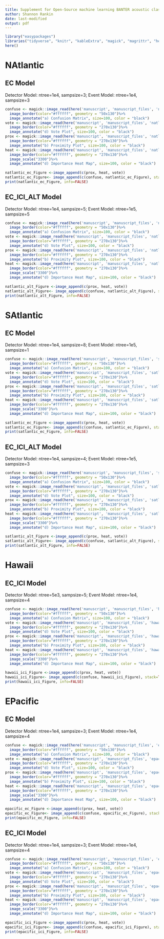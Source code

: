 ```yaml
---
title: Supplement for Open-Source machine learning BANTER acoustic classification of a cryptic echolocating species
author: Shannon Rankin
date: last-modified
output: pdf
---
```


```r
library("easypackages")
libraries("tidyverse", "knitr", "kableExtra", "magick", "magrittr", "here")
here()
```


# NAtlantic
## EC Model

Detector Model:  ntree=1e4, sampsize=3; 
Event Model: ntree=1e4, sampsize=3
```r
confuse <- magick::image_read(here('manuscript', 'manuscript_files', 'natlantic_ec_confuseMatrix.png'))%>%
  image_border(color="#ffffff", geometry = "50x130")%>%
  image_annotate("a) Confusion Matrix", size=100, color = "black")
vote <- magick::image_read(here('manuscript', 'manuscript_files', 'natlantic_ec_votes.png'))%>%
  image_border(color="#ffffff", geometry = "270x130")%>%
  image_annotate("d) Vote Plot", size=100, color = "black")
prox <- magick::image_read(here('manuscript', 'manuscript_files', 'natlantic_ec_proximity.png'))%>%
  image_border(color="#ffffff", geometry = "270x130")%>%
  image_annotate("b) Proximity Plot", size=100, color = "black")
heat <- magick::image_read(here('manuscript', 'manuscript_files', 'natlantic_ec_importance.png'))%>%
  image_border(color="#ffffff", geometry = "270x130")%>%
  image_scale("3300")%>%
  image_annotate("d) Importance Heat Map", size=100, color = "black")
  
natlantic_ec_Figure <-image_append(c(prox, heat, vote))
natlantic_ec_Figure<- image_append(c(confuse, natlantic_ec_Figure), stack=TRUE)
print(natlantic_ec_Figure, info=FALSE)
```

## EC_ICI_ALT Model
Detector Model:  ntree=1e4, sampsize=5; 
Event Model: ntree=1e5, sampsize=5
```r
confuse <- magick::image_read(here('manuscript', 'manuscript_files', 'natlantic_alt_confuseMatrix.png'))%>%
  image_border(color="#ffffff", geometry = "50x130")%>%
  image_annotate("a) Confusion Matrix", size=100, color = "black")
vote <- magick::image_read(here('manuscript', 'manuscript_files', 'natlantic_alt_votes.png'))%>%
  image_border(color="#ffffff", geometry = "270x130")%>%
  image_annotate("d) Vote Plot", size=100, color = "black")
prox <- magick::image_read(here('manuscript', 'manuscript_files', 'natlantic_alt_proximity.png'))%>%
  image_border(color="#ffffff", geometry = "270x130")%>%
  image_annotate("b) Proximity Plot", size=100, color = "black")
heat <- magick::image_read(here('manuscript', 'manuscript_files', 'natlantic_alt_importance.png'))%>%
  image_border(color="#ffffff", geometry = "270x130")%>%
  image_scale("3300")%>%
  image_annotate("d) Importance Heat Map", size=100, color = "black")
  
natlantic_alt_Figure <-image_append(c(prox, heat, vote))
natlantic_alt_Figure<- image_append(c(confuse, natlantic_alt_Figure), stack=TRUE)
print(natlantic_alt_Figure, info=FALSE)
```

# SAtlantic
## EC Model
Detector Model:  ntree=1e4, sampsize=8; 
Event Model: ntree=1e5, sampsize=1
```r
confuse <- magick::image_read(here('manuscript', 'manuscript_files', 'satlantic_ec_confuseMatrix.png'))%>%
  image_border(color="#ffffff", geometry = "50x130")%>%
  image_annotate("a) Confusion Matrix", size=100, color = "black")
vote <- magick::image_read(here('manuscript', 'manuscript_files', 'satlantic_ec_votes.png'))%>%
  image_border(color="#ffffff", geometry = "270x130")%>%
  image_annotate("d) Vote Plot", size=100, color = "black")
prox <- magick::image_read(here('manuscript', 'manuscript_files', 'satlantic_ec_proximity.png'))%>%
  image_border(color="#ffffff", geometry = "270x130")%>%
  image_annotate("b) Proximity Plot", size=100, color = "black")
heat <- magick::image_read(here('manuscript', 'manuscript_files', 'satlantic_ec_importance.png'))%>%
  image_border(color="#ffffff", geometry = "270x130")%>%
  image_scale("3300")%>%
  image_annotate("d) Importance Heat Map", size=100, color = "black")
  
satlantic_ec_Figure <-image_append(c(prox, heat, vote))
satlantic_ec_Figure<- image_append(c(confuse, satlantic_ec_Figure), stack=TRUE)
print(satlantic_ec_Figure, info=FALSE)
```

## EC_ICI_ALT Model
Detector Model:  ntree=1e4, sampsize=4; 
Event Model: ntree=1e5, sampsize=3
```r
confuse <- magick::image_read(here('manuscript', 'manuscript_files', 'satlantic_alt_confuseMatrix.png'))%>%
  image_border(color="#ffffff", geometry = "50x130")%>%
  image_annotate("a) Confusion Matrix", size=100, color = "black")
vote <- magick::image_read(here('manuscript', 'manuscript_files', 'satlantic_alt_votes.png'))%>%
  image_border(color="#ffffff", geometry = "270x130")%>%
  image_annotate("d) Vote Plot", size=100, color = "black")
prox <- magick::image_read(here('manuscript', 'manuscript_files', 'satlantic_alt_proximity.png'))%>%
  image_border(color="#ffffff", geometry = "270x130")%>%
  image_annotate("b) Proximity Plot", size=100, color = "black")
heat <- magick::image_read(here('manuscript', 'manuscript_files', 'satlantic_alt_importance.png'))%>%
  image_border(color="#ffffff", geometry = "270x130")%>%
  image_scale("3300")%>%
  image_annotate("d) Importance Heat Map", size=100, color = "black")
  
satlantic_alt_Figure <-image_append(c(prox, heat, vote))
satlantic_alt_Figure<- image_append(c(confuse, satlantic_alt_Figure), stack=TRUE)
print(satlantic_alt_Figure, info=FALSE)
```


# Hawaii
## EC_ICI Model
Detector Model:  ntree=5e3, sampsize=5; 
Event Model: ntree=1e4, sampsize=4
```r
confuse <- magick::image_read(here('manuscript', 'manuscript_files', 'hawaii_ici_confuseMatrix.png'))%>%
  image_border(color="#ffffff", geometry = "50x130")%>%
  image_annotate("a) Confusion Matrix", size=100, color = "black")
vote <- magick::image_read(here('manuscript', 'manuscript_files', 'hawaii_ici_votes.png'))%>%
  image_border(color="#ffffff", geometry = "270x130")%>%
  image_annotate("d) Vote Plot", size=100, color = "black")
prox <- magick::image_read(here('manuscript', 'manuscript_files', 'hawaii_ici_proximity.png'))%>%
  image_border(color="#ffffff", geometry = "270x130")%>%
  image_annotate("b) Proximity Plot", size=100, color = "black")
heat <- magick::image_read(here('manuscript', 'manuscript_files', 'hawaii_ici_importance.png'))%>%
  image_border(color="#ffffff", geometry = "270x130")%>%
  image_scale("3300")%>%
  image_annotate("d) Importance Heat Map", size=100, color = "black")
  
hawaii_ici_Figure <-image_append(c(prox, heat, vote))
hawaii_ici_Figure<- image_append(c(confuse, hawaii_ici_Figure), stack=TRUE)
print(hawaii_ici_Figure, info=FALSE)
```

# EPacific
## EC Model
Detector Model:  ntree=1e4, sampsize=3; 
Event Model: ntree=1e4, sampsize=4

```r
confuse <- magick::image_read(here('manuscript', 'manuscript_files', 'epacific_ec_confuseMatrix.png'))%>%
  image_border(color="#ffffff", geometry = "50x130")%>%
  image_annotate("a) Confusion Matrix", size=100, color = "black")
vote <- magick::image_read(here('manuscript', 'manuscript_files', 'epacific_ec_votes.png'))%>%
  image_border(color="#ffffff", geometry = "270x130")%>%
  image_annotate("d) Vote Plot", size=100, color = "black")
prox <- magick::image_read(here('manuscript', 'manuscript_files', 'epacific_ec_proximity.png'))%>%
  image_border(color="#ffffff", geometry = "270x130")%>%
  image_annotate("b) Proximity Plot", size=100, color = "black")
heat <- magick::image_read(here('manuscript', 'manuscript_files', 'epacific_ec_importance.png'))%>%
  image_border(color="#ffffff", geometry = "270x130")%>%
  image_scale("3300")%>%
  image_annotate("d) Importance Heat Map", size=100, color = "black")
  
epacific_ec_Figure <-image_append(c(prox, heat, vote))
epacific_ec_Figure<- image_append(c(confuse, epacific_ec_Figure), stack=TRUE)
print(epacific_ec_Figure, info=FALSE)
```

## EC_ICI Model
Detector Model:  ntree=1e4, sampsize=3; 
Event Model: ntree=1e4, sampsize=4

```r
confuse <- magick::image_read(here('manuscript', 'manuscript_files', 'epacific_ici_confuseMatrix.png'))%>%
  image_border(color="#ffffff", geometry = "50x130")%>%
  image_annotate("a) Confusion Matrix", size=100, color = "black")
vote <- magick::image_read(here('manuscript', 'manuscript_files', 'epacific_ici_votes.png'))%>%
  image_border(color="#ffffff", geometry = "270x130")%>%
  image_annotate("d) Vote Plot", size=100, color = "black")
prox <- magick::image_read(here('manuscript', 'manuscript_files', 'epacific_ici_proximity.png'))%>%
  image_border(color="#ffffff", geometry = "270x130")%>%
  image_annotate("b) Proximity Plot", size=100, color = "black")
heat <- magick::image_read(here('manuscript', 'manuscript_files', 'epacific_ici_importance.png'))%>%
  image_border(color="#ffffff", geometry = "270x130")%>%
  image_scale("3300")%>%
  image_annotate("d) Importance Heat Map", size=100, color = "black")
  
epacific_ici_Figure <-image_append(c(prox, heat, vote))
epacific_ici_Figure<- image_append(c(confuse, epacific_ici_Figure), stack=TRUE)
print(epacific_ici_Figure, info=FALSE)
```